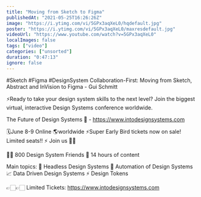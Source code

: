 ```yaml
---
title: "Moving from Sketch to Figma"
publishedAt: "2021-05-25T16:26:26Z"
image: "https://i.ytimg.com/vi/5GPx3aqXeL0/hqdefault.jpg"
poster: "https://i.ytimg.com/vi/5GPx3aqXeL0/maxresdefault.jpg"
videoUrl: "https://www.youtube.com/watch?v=5GPx3aqXeL0"
localImages: false
tags: ["video"]
categories: ["unsorted"]
duration: "0:47:13"
ignore: false
---
```

#Sketch #Figma #DesignSystem
Collaboration-First: Moving from Sketch, Abstract and InVision to Figma - Gui Schmitt 

⚡️Ready to take your design system skills to the next level? 
Join the biggest virtual, interactive Design Systems conference worldwide.

The Future of Design Systems 🚀 - https://www.intodesignsystems.com

🗓️June 8-9 Online 🌎worldwide
⚡️Super Early Bird tickets now on sale! Limited seats!! ⚡️
Join us 🙌🏻

👋🏻 800 Design System Friends
🎨 14 hours of content

Main topics:
🎨 Headless Design Systems
🤖 Automation of Design Systems
📈 Data Driven Design Systems
⚡️ Design Tokens

👉🏻👉🏻 Limited Tickets: https://www.intodesignsystems.com
